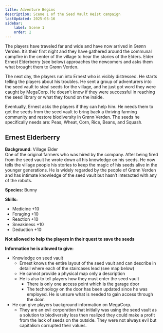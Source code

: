 ```yaml
---
title: Adventure Begins
description: Scene 1 of the Seed Vault Heist campaign
lastUpdated: 2025-03-16
sidebar:
    label: Scene 1
    order: 2
---
```


The players have traveled far and wide and have now arrived in Grønn Verden. It’s their first night and they have gathered around the communal campfire in the center of the village to hear the stories of the Elders. Elder Ernest Elderberry (see below) approaches the newcomers and asks them what brought them to Grønn Verden. 

The next day, the players run into Ernest who is visibly distressed. He starts telling the players about his troubles. He sent a group of adventurers into the seed vault to steal seeds for the village, and he just got word they were caught by MegaCorp. He doesn’t know if they were successful in reaching the seed library or what they found on the inside. 

Eventually, Ernest asks the players if they can help him. He needs them to get the seeds from the seed vault to bring back a thriving farming community and restore biodiversity in Grønn Verden. The seeds he specifically needs are: Peas, Wheat, Corn, Rice, Beans, and Squash. 

## Ernest Elderberry

**Background:** Village Elder  
One of the original farmers who was hired by the company. After being fired from the seed vault he wrote down all his knowledge on his seeds. He now tells the village people his stories to keep the magic of his seeds alive in the younger generations. He is widely regarded by the people of Grønn Verden and has intimate knowledge of the seed vault but hasn’t interacted with any of the robots.

**Species:** Bunny

**Skills:**
- Medicine +10
- Foraging +10
- Reaction +10
- Sneakiness +10
- Deduction +10

**Not allowed to help the players in their quest to save the seeds**

**Information he is allowed to give:**
- Knowledge on seed vault
    - Ernest knows the entire layout of the seed vault and can describe in detail where each of the staircases lead (see map below)
    - He cannot provide a physical map only a description
    - He is also to tell players how they must enter the seed vault
        - There is only one access point which is the garage door
        - The technology on the door has been updated since he was employed. He is unsure what is needed to gain access through the door.
- He can give players background information on MegaCorp.
    - They are an evil corporation that initially was using the seed vault as a solution to biodiversity loss then realized they could make a profit from the lack of seeds on the outside. They were not always evil but capitalism corrupted their values.
